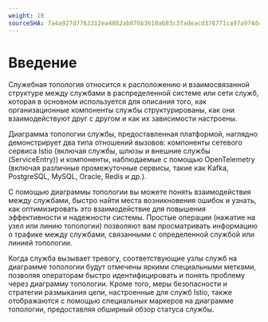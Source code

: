 ```yaml
---
weight: 10
sourceSHA: 7a4a927d7763312ea4882ab076b3618a683c37adeacd378771ca97a974dca7f5
---
```


# Введение

Служебная топология относится к расположению и взаимосвязанной структуре между службами в распределенной системе или сети служб, которая в основном используется для описания того, как организационные компоненты службы структурированы, как они взаимодействуют друг с другом и как их зависимости настроены.

Диаграмма топологии службы, предоставленная платформой, наглядно демонстрирует два типа отношений вызовов: компоненты сетевого сервиса Istio (включая службы, шлюзы и внешние службы (ServiceEntry)) и компоненты, наблюдаемые с помощью OpenTelemetry (включая различные промежуточные сервисы, такие как Kafka, PostgreSQL, MySQL, Oracle, Redis и др.).

С помощью диаграммы топологии вы можете понять взаимодействия между службами, быстро найти места возникновения ошибок и узнать, как оптимизировать это взаимодействие для повышения эффективности и надежности системы. Простые операции (нажатие на узел или линию топологии) позволяют вам просматривать информацию о трафике между службами, связанными с определенной службой или линией топологии.

Когда служба вызывает тревогу, соответствующие узлы служб на диаграмме топологии будут отмечены яркими специальными метками, позволяя операторам быстро идентифицировать и понять проблему через диаграмму топологии. Кроме того, меры безопасности и стратегии размыкания цепи, настроенные для служб Istio, также отображаются с помощью специальных маркеров на диаграмме топологии, предоставляя обширный обзор статуса службы.
